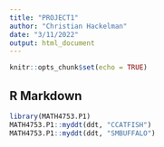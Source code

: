```yaml
---
title: "PROJECT1"
author: "Christian Hackelman"
date: "3/11/2022"
output: html_document
---
```


```r
knitr::opts_chunk$set(echo = TRUE)
```

## R Markdown

```r
library(MATH4753.P1)
MATH4753.P1::myddt(ddt, "CCATFISH")
MATH4753.P1::myddt(ddt, "SMBUFFALO")
```

